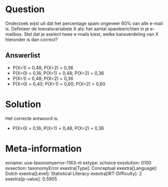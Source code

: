 Question
========

Onderzoek wijst uit dat het percentage spam ongeveer 60% van alle e-mail
is. Definieer de toevalsvariabele X als: het aantal spamberichten in je
e-mailbox. Stel dat je aselect twee e-mails kiest, welke kansverdeling
van X hieronder is dan correct?

Answerlist
----------

* P(X=1) = 0,48; P(X=2) = 0,36
* P(X=0) = 0,16; P(X=1) = 0,48; P(X=2) = 0,36
* P(X=1) = 0,48; P(X=2) = 0,36
* P(X=0) = 0,40; P(X=1) = 0,60; P(X=2) = 0,60

Solution
========

Het correcte antwoord is: 

* P(X=0) = 0,16; P(X=1) = 0,48; P(X=2) = 0,36

Meta-information
================
exname: uva-taxonomyerror--1163-nl
extype: schoice
exsolution: 0100
exsection: taxonomyError 
exextra[Type]: Conceptual
exextra[Language]: Dutch
exextra[Level]: Statistical Literacy
exextra[IRT-Difficulty]: 2
exextra[p-value]: 0.5905
